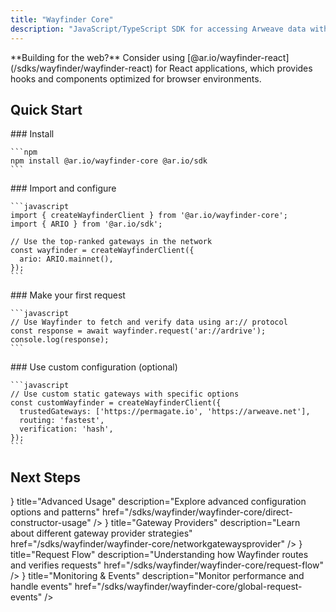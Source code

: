 ```yaml
---
title: "Wayfinder Core"
description: "JavaScript/TypeScript SDK for accessing Arweave data with built-in verification and gateway routing"
---
```



<Callout type="info">
  **Building for the web?** Consider using [@ar.io/wayfinder-react](/sdks/wayfinder/wayfinder-react) for React applications, which provides hooks and components optimized for browser environments.
</Callout>

## Quick Start

<Steps>
  <Step>
    ### Install

    ```npm
    npm install @ar.io/wayfinder-core @ar.io/sdk
    ```

  </Step>
  <Step>
    ### Import and configure

    ```javascript
    import { createWayfinderClient } from '@ar.io/wayfinder-core';
    import { ARIO } from '@ar.io/sdk';

    // Use the top-ranked gateways in the network
    const wayfinder = createWayfinderClient({
      ario: ARIO.mainnet(),
    });
    ```

  </Step>
  <Step>
    ### Make your first request

    ```javascript
    // Use Wayfinder to fetch and verify data using ar:// protocol
    const response = await wayfinder.request('ar://ardrive');
    console.log(response);
    ```

  </Step>
  <Step>
    ### Use custom configuration (optional)

    ```javascript
    // Use custom static gateways with specific options
    const customWayfinder = createWayfinderClient({
      trustedGateways: ['https://permagate.io', 'https://arweave.net'],
      routing: 'fastest',
      verification: 'hash',
    });
    ```

  </Step>
</Steps>

## Next Steps

<Cards>
  <Card
    icon={<Code />}
    title="Advanced Usage"
    description="Explore advanced configuration options and patterns"
    href="/sdks/wayfinder/wayfinder-core/direct-constructor-usage"
  />
  <Card
    icon={<Network />}
    title="Gateway Providers"
    description="Learn about different gateway provider strategies"
    href="/sdks/wayfinder/wayfinder-core/networkgatewaysprovider"
  />
  <Card
    icon={<BookOpen />}
    title="Request Flow"
    description="Understanding how Wayfinder routes and verifies requests"
    href="/sdks/wayfinder/wayfinder-core/request-flow"
  />
  <Card
    icon={<Server />}
    title="Monitoring & Events"
    description="Monitor performance and handle events"
    href="/sdks/wayfinder/wayfinder-core/global-request-events"
  />
</Cards>

